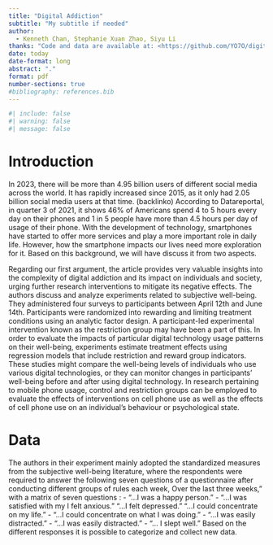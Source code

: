 ```yaml
---
title: "Digital Addiction"
subtitle: "My subtitle if needed"
author: 
  - Kenneth Chan, Stephanie Xuan Zhao, Siyu Li
thanks: "Code and data are available at: <https://github.com/YO7O/digital_addiction.git>"
date: today
date-format: long
abstract: "."
format: pdf
number-sections: true
#bibliography: references.bib
---
```


```r
#| include: false
#| warning: false
#| message: false

```

# Introduction
In 2023, there will be more than 4.95 billion users of different social media across the world. It has rapidly increased since 2015, as it only had 2.05 billion social media users at that time. (backlinko) According to Datareportal, in quarter 3 of 2021, it shows  46% of Americans spend 4 to 5 hours every day on their phones and 1 in 5 people have more than 4.5 hours per day of usage of their phone. With the development of technology, smartphones have started to offer more services and play a more important role in daily life. However, how the smartphone impacts our lives need more exploration for it. Based on this background, we will have discuss it from two aspects.  

Regarding our first argument, the article provides very valuable insights into the complexity of digital addiction and its impact on individuals and society, urging further research interventions to mitigate its negative effects. The authors discuss and analyze experiments related to subjective well-being. They administered four surveys to participants between April 12th and June 14th. Participants were randomized into rewarding and limiting treatment conditions using an analytic factor design. A participant-led experimental intervention known as the restriction group may have been a part of this. In order to evaluate the impacts of particular digital technology usage patterns on their well-being, experiments estimate treatment effects using regression models that include restriction and reward group indicators. These studies might compare the well-being levels of individuals who use various digital technologies, or they can monitor changes in participants' well-being before and after using digital technology. In research pertaining to mobile phone usage, control and restriction groups can be employed to evaluate the effects of interventions on cell phone use as well as the effects of cell phone use on an individual's behaviour or psychological state.

# Data
The authors in their experiment mainly adopted the standardized measures from the subjective well-being literature, where the respondents were required to answer the following seven questions of a questionnaire after conducting different groups of rules each week, Over the last three weeks," with a matrix of seven questions : - "...I was a happy person." - "...I was satisfied with my I felt anxious." "...I felt depressed." "...I could concentrate on my life." - "...I could concentrate on what I was doing." - "...I was easily distracted." - "...I was easily distracted." - "... I slept well." Based on the different responses it is possible to categorize and collect new data.

